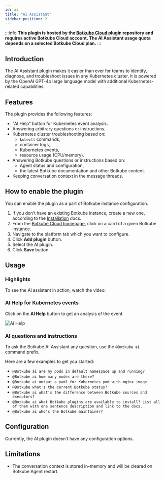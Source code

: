 ```yaml
---
id: ai
title: "AI Assistant"
sidebar_position: 2
---
```


:::info
**This plugin is hosted by the [Botkube Cloud](https://app.botkube.io) plugin repository and requires active Botkube Cloud account. The AI Assistant usage quota depends on a selected Botkube Cloud plan.**
:::

## Introduction

The AI Assistant plugin makes it easier than ever for teams to identify, diagnose, and troubleshoot issues in any Kubernetes cluster. It is powered by the OpenAI GPT-4o large language model with additional Kubernetes-related capabilities.

## Features

The plugin provides the following features:

- "AI Help" button for Kubernetes event analysis.
- Answering arbitrary questions or instructions.
- Kubernetes cluster troubleshooting based on:
  - `kubectl` commands,
  - container logs,
  - Kubernetes events,
  - resource usage (CPU/memory).
- Answering Botkube questions or instructions based on:
  - Agent status and configuration,
  - the latest Botkube documentation and other Botkube content.
- Keeping conversation context in the message threads.

## How to enable the plugin

You can enable the plugin as a part of Botkube instance configuration.

1. If you don't have an existing Botkube instance, create a new one, according to the [Installation](../installation/index.mdx) docs.
2. From the [Botkube Cloud homepage](https://app.botkube.io), click on a card of a given Botkube instance.
3. Navigate to the platform tab which you want to configure.
4. Click **Add plugin** button.
5. Select the AI plugin.
6. Click **Save** button.

## Usage

### Highlights

To see the AI assistant in action, watch the video:


<ReactPlayer controls url="https://www.youtube.com/watch?v=VzXUL7rch-4" />

### AI Help for Kubernetes events

Click on the **AI Help** button to get an analysis of the event.

![AI Help](assets/ai-help-usage.png "AI Help")

### AI questions and instructions

To ask the Botkube AI Assistant any question, use the `@Botkube ai` command prefix.

Here are a few examples to get you started:

- `@Botkube ai are my pods in default namespace up and running?`
- `@Botkube ai how many nodes are there?`
- `@Botkube ai output a yaml for Kubernetes pod with nginx image`
- `@Botkube what's the current Botkube status?`
- `@Botkube ai what's the difference between Botkube sources and executors?`
- `@Botkube ai what Botkube plugins are available to install? List all of them with one sentence description and link to the docs.`
- `@Botkube ai who's the Botkube maintainer?`

## Configuration

Currently, the AI plugin doesn't have any configuration options.

## Limitations

- The conversation context is stored in-memory and will be cleared on Botkube Agent restart.
